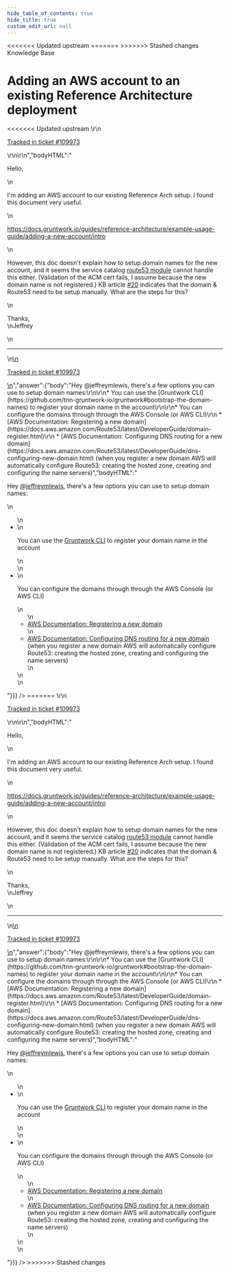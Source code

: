 ```yaml
---
hide_table_of_contents: true
hide_title: true
custom_edit_url: null
---
```



<head>
<<<<<<< Updated upstream
  <link rel="canonical" href="https://github.com/tnn-gruntwork-io/knowledge-base/discussions/679" />
=======
  <link rel="canonical" href="https://github.com/tnn-gruntwork-io/knowledge-base/discussions/679" />
>>>>>>> Stashed changes
</head>

<CenterLayout>
<span className="searchCategory">Knowledge Base</span>
<h1>Adding an AWS account to an existing Reference Architecture deployment</h1>
<<<<<<< Updated upstream
<GitHub discussion={{"id":"D_kwDOF8slf84AS4ZF","number":679,"author":{"login":"jeffreymlewis"},"title":"Adding an AWS account to an existing Reference Architecture deployment","body":"\r\nHello,\r\n\r\nI'm adding an AWS account to our existing Reference Arch setup. I found this document very useful.\r\n\r\nhttps://docs.gruntwork.io/guides/reference-architecture/example-usage-guide/adding-a-new-account/intro\r\n\r\nHowever, this doc doesn't explain how to setup domain names for the new account, and it seems the service catalog [route53 module](https://github.com/tnn-gruntwork-io/terraform-aws-service-catalog/tree/master/modules/networking/route53) cannot handle this either. (Validation of the ACM cert fails, I assume because the new domain name is not registered.) KB article https://github.com/tnn-gruntwork-io/knowledge-base/discussions/20 indicates that the domain & Route53 need to be setup manually. What are the steps for this?\r\n\r\nThanks,\r\nJeffrey\r\n\r\n---\r\n\r\n<ins datetime=\"2023-03-10T16:21:16Z\">\r\n  <p><a href=\"https://support.gruntwork.io/hc/requests/109973\">Tracked in ticket #109973</a></p>\r\n</ins>\r\n","bodyHTML":"<p dir=\"auto\">Hello,</p>\n<p dir=\"auto\">I'm adding an AWS account to our existing Reference Arch setup. I found this document very useful.</p>\n<p dir=\"auto\"><a href=\"https://docs.gruntwork.io/guides/reference-architecture/example-usage-guide/adding-a-new-account/intro\" rel=\"nofollow\">https://docs.gruntwork.io/guides/reference-architecture/example-usage-guide/adding-a-new-account/intro</a></p>\n<p dir=\"auto\">However, this doc doesn't explain how to setup domain names for the new account, and it seems the service catalog <a href=\"https://github.com/tnn-gruntwork-io/terraform-aws-service-catalog/tree/master/modules/networking/route53\">route53 module</a> cannot handle this either. (Validation of the ACM cert fails, I assume because the new domain name is not registered.) KB article <a class=\"issue-link js-issue-link\" data-error-text=\"Failed to load title\" data-id=\"3552879\" data-permission-text=\"Title is private\" data-url=\"https://github.com/tnn-gruntwork-io/knowledge-base/discussions/20\" data-hovercard-type=\"discussion\" data-hovercard-url=\"/tnn-gruntwork-io/knowledge-base/discussions/20/hovercard\" href=\"https://github.com/tnn-gruntwork-io/knowledge-base/discussions/20\">#20</a> indicates that the domain &amp; Route53 need to be setup manually. What are the steps for this?</p>\n<p dir=\"auto\">Thanks,<br>\nJeffrey</p>\n<hr>\n<ins datetime=\"2023-03-10T16:21:16Z\">\n  <p dir=\"auto\"><a href=\"https://support.gruntwork.io/hc/requests/109973\" rel=\"nofollow\">Tracked in ticket #109973</a></p>\n</ins>","answer":{"body":"Hey @jeffreymlewis, there's a few options you can use to setup domain names:\r\n\r\n* You can use the [Gruntwork CLI](https://github.com/tnn-gruntwork-io/gruntwork#bootstrap-the-domain-names) to register your domain name in the account\r\n\r\n* You can configure the domains through through the AWS Console (or AWS CLI)\r\n  * [AWS Documentation: Registering a new domain](https://docs.aws.amazon.com/Route53/latest/DeveloperGuide/domain-register.html)\r\n  * [AWS Documentation: Configuring DNS routing for a new domain](https://docs.aws.amazon.com/Route53/latest/DeveloperGuide/dns-configuring-new-domain.html) (when you register a new domain AWS will automatically configure Route53: creating the hosted zone, creating and configuring the name servers)","bodyHTML":"<p dir=\"auto\">Hey <a class=\"user-mention notranslate\" data-hovercard-type=\"user\" data-hovercard-url=\"/users/jeffreymlewis/hovercard\" data-octo-click=\"hovercard-link-click\" data-octo-dimensions=\"link_type:self\" href=\"https://github.com/jeffreymlewis\">@jeffreymlewis</a>, there's a few options you can use to setup domain names:</p>\n<ul dir=\"auto\">\n<li>\n<p dir=\"auto\">You can use the <a href=\"https://github.com/tnn-gruntwork-io/gruntwork#bootstrap-the-domain-names\">Gruntwork CLI</a> to register your domain name in the account</p>\n</li>\n<li>\n<p dir=\"auto\">You can configure the domains through through the AWS Console (or AWS CLI)</p>\n<ul dir=\"auto\">\n<li><a href=\"https://docs.aws.amazon.com/Route53/latest/DeveloperGuide/domain-register.html\" rel=\"nofollow\">AWS Documentation: Registering a new domain</a></li>\n<li><a href=\"https://docs.aws.amazon.com/Route53/latest/DeveloperGuide/dns-configuring-new-domain.html\" rel=\"nofollow\">AWS Documentation: Configuring DNS routing for a new domain</a> (when you register a new domain AWS will automatically configure Route53: creating the hosted zone, creating and configuring the name servers)</li>\n</ul>\n</li>\n</ul>"}}} />
=======
<GitHub discussion={{"id":"D_kwDOF8slf84AS4ZF","number":679,"author":{"login":"jeffreymlewis"},"title":"Adding an AWS account to an existing Reference Architecture deployment","body":"\r\nHello,\r\n\r\nI'm adding an AWS account to our existing Reference Arch setup. I found this document very useful.\r\n\r\nhttps://docs.gruntwork.io/guides/reference-architecture/example-usage-guide/adding-a-new-account/intro\r\n\r\nHowever, this doc doesn't explain how to setup domain names for the new account, and it seems the service catalog [route53 module](https://github.com/tnn-gruntwork-io/terraform-aws-service-catalog/tree/master/modules/networking/route53) cannot handle this either. (Validation of the ACM cert fails, I assume because the new domain name is not registered.) KB article https://github.com/tnn-gruntwork-io/knowledge-base/discussions/20 indicates that the domain & Route53 need to be setup manually. What are the steps for this?\r\n\r\nThanks,\r\nJeffrey\r\n\r\n---\r\n\r\n<ins datetime=\"2023-03-10T16:21:16Z\">\r\n  <p><a href=\"https://support.gruntwork.io/hc/requests/109973\">Tracked in ticket #109973</a></p>\r\n</ins>\r\n","bodyHTML":"<p dir=\"auto\">Hello,</p>\n<p dir=\"auto\">I'm adding an AWS account to our existing Reference Arch setup. I found this document very useful.</p>\n<p dir=\"auto\"><a href=\"https://docs.gruntwork.io/guides/reference-architecture/example-usage-guide/adding-a-new-account/intro\" rel=\"nofollow\">https://docs.gruntwork.io/guides/reference-architecture/example-usage-guide/adding-a-new-account/intro</a></p>\n<p dir=\"auto\">However, this doc doesn't explain how to setup domain names for the new account, and it seems the service catalog <a href=\"https://github.com/tnn-gruntwork-io/terraform-aws-service-catalog/tree/master/modules/networking/route53\">route53 module</a> cannot handle this either. (Validation of the ACM cert fails, I assume because the new domain name is not registered.) KB article <a class=\"issue-link js-issue-link\" data-error-text=\"Failed to load title\" data-id=\"3552879\" data-permission-text=\"Title is private\" data-url=\"https://github.com/tnn-gruntwork-io/knowledge-base/discussions/20\" data-hovercard-type=\"discussion\" data-hovercard-url=\"/tnn-gruntwork-io/knowledge-base/discussions/20/hovercard\" href=\"https://github.com/tnn-gruntwork-io/knowledge-base/discussions/20\">#20</a> indicates that the domain &amp; Route53 need to be setup manually. What are the steps for this?</p>\n<p dir=\"auto\">Thanks,<br>\nJeffrey</p>\n<hr>\n<ins datetime=\"2023-03-10T16:21:16Z\">\n  <p dir=\"auto\"><a href=\"https://support.gruntwork.io/hc/requests/109973\" rel=\"nofollow\">Tracked in ticket #109973</a></p>\n</ins>","answer":{"body":"Hey @jeffreymlewis, there's a few options you can use to setup domain names:\r\n\r\n* You can use the [Gruntwork CLI](https://github.com/tnn-gruntwork-io/gruntwork#bootstrap-the-domain-names) to register your domain name in the account\r\n\r\n* You can configure the domains through through the AWS Console (or AWS CLI)\r\n  * [AWS Documentation: Registering a new domain](https://docs.aws.amazon.com/Route53/latest/DeveloperGuide/domain-register.html)\r\n  * [AWS Documentation: Configuring DNS routing for a new domain](https://docs.aws.amazon.com/Route53/latest/DeveloperGuide/dns-configuring-new-domain.html) (when you register a new domain AWS will automatically configure Route53: creating the hosted zone, creating and configuring the name servers)","bodyHTML":"<p dir=\"auto\">Hey <a class=\"user-mention notranslate\" data-hovercard-type=\"user\" data-hovercard-url=\"/users/jeffreymlewis/hovercard\" data-octo-click=\"hovercard-link-click\" data-octo-dimensions=\"link_type:self\" href=\"https://github.com/jeffreymlewis\">@jeffreymlewis</a>, there's a few options you can use to setup domain names:</p>\n<ul dir=\"auto\">\n<li>\n<p dir=\"auto\">You can use the <a href=\"https://github.com/tnn-gruntwork-io/gruntwork#bootstrap-the-domain-names\">Gruntwork CLI</a> to register your domain name in the account</p>\n</li>\n<li>\n<p dir=\"auto\">You can configure the domains through through the AWS Console (or AWS CLI)</p>\n<ul dir=\"auto\">\n<li><a href=\"https://docs.aws.amazon.com/Route53/latest/DeveloperGuide/domain-register.html\" rel=\"nofollow\">AWS Documentation: Registering a new domain</a></li>\n<li><a href=\"https://docs.aws.amazon.com/Route53/latest/DeveloperGuide/dns-configuring-new-domain.html\" rel=\"nofollow\">AWS Documentation: Configuring DNS routing for a new domain</a> (when you register a new domain AWS will automatically configure Route53: creating the hosted zone, creating and configuring the name servers)</li>\n</ul>\n</li>\n</ul>"}}} />
>>>>>>> Stashed changes

</CenterLayout>
  

<!-- ##DOCS-SOURCER-START
{
  "sourcePlugin": "github-discussions",
  "hash": "b3b18b325fb6323006b694622d8e32d1"
}
##DOCS-SOURCER-END -->
